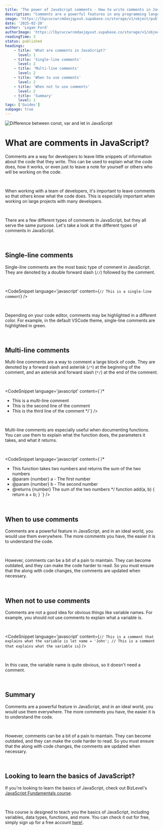 ```yaml
---
title: 'The power of JavaScript comments - How to write comments in JavaScript'
description: "Comments are a powerful features in any programming language, and JavaScript is no exception. This guide will show you how to write comments in JavaScript, including single-line and multi-line comments."
image: 'https://lbycuccwrcmdaxjqyxut.supabase.co/storage/v1/object/public/blog-images/html-conditional-statement.png'
date: '2025-02-20'
author: 'Logan Ford'
authorImage: 'https://lbycuccwrcmdaxjqyxut.supabase.co/storage/v1/object/public/user-profile-pictures/3a57d7e8-8b80-483b-93d0-70fe1f06b0c0/logo.png?u=1l5im5h5n6e5'
readingTime: 3
status: published
headings:
    - title: 'What are comments in JavaScript?'
      level: 1
    - title: 'Single-line comments'
      level: 2
    - title: 'Multi-line comments'
      level: 2
    - title: 'When to use comments'
      level: 2
    - title: 'When not to use comments'
      level: 2
    - title: 'Summary'
      level: 1
tags: ['Guides']
subpage: true
---
```



<img className='max-h-80 object-cover w-full' src="https://lbycuccwrcmdaxjqyxut.supabase.co/storage/v1/object/public/marketing-images//how-to-write-comments-in-javascript.avif" alt="Difference between const, var and let in JavaScript" />

# What are comments in JavaScript?

Comments are a way for developers to leave little snippets of information about the code that they write. This can be used to explain what the code does, how it works, 
or even just to leave a note for yourself or others who will be working on the code.

<br />

When working with a team of developers, it's important to leave comments so that others know what the code does. This is especially important when working on large projects with many developers.

<br />

There are a few different types of comments in JavaScript, but they all serve the same purpose. Let's take a look at the different types of comments in JavaScript.

<br />

## Single-line comments

Single-line comments are the most basic type of comment in JavaScript. They are denoted by a double forward slash (`//`) followed by the comment.

<br />

<CodeSnippet language='javascript' content={`// This is a single-line comment`} />

<br />

Depending on your code editor, comments may be highlighted in a different color. For example, in the default VSCode theme, single-line comments are highlighted in green.

<br />

## Multi-line comments

Multi-line comments are a way to comment a large block of code. They are denoted by a forward slash and asterisk (`/*`) at the beginning of the comment, and an asterisk and forward slash (`*/`) at the end of the comment.

<br />

<CodeSnippet language='javascript' content={`/* 
* This is a multi-line comment
* This is the second line of the comment
* This is the third line of the comment
*/`} />

<br />

Multi-line comments are especially useful when documenting functions. You can use them to explain what the function does, the parameters it takes, and what it returns.

<br />

<CodeSnippet language='javascript' content={`/* 
* This function takes two numbers and returns the sum of the two numbers
* @param {number} a - The first number
* @param {number} b - The second number
* @returns {number} The sum of the two numbers
*/
function add(a, b) {
    return a + b;
}
`} />

<br />

## When to use comments

Comments are a powerful feature in JavaScript, and in an ideal world, you would use them everywhere. The more comments you have, the easier it is to understand the code.

<br />

However, comments can be a bit of a pain to maintain. They can become outdated, and they can make the code harder to read. So you must ensure that the along with code changes, the comments are updated when necessary.

<br />

## When not to use comments

Comments are not a good idea for obvious things like variable names. For example, you should not use comments to explain what a variable is.

<br />

<CodeSnippet language='javascript' content={`// This is a comment that explains what the variable is
let name = 'John'; // This is a comment that explains what the variable is`} />

<br />

In this case, the variable name is quite obvious, so it doesn't need a comment.

<br />

## Summary

Comments are a powerful feature in JavaScript, and in an ideal world, you would use them everywhere. The more comments you have, the easier it is to understand the code.

<br />

However, comments can be a bit of a pain to maintain. They can become outdated, and they can make the code harder to read. So you must ensure that the along with code changes, the comments are updated when necessary.

<br />

## Looking to learn the basics of JavaScript?

If you're looking to learn the basics of JavaScript, check out BizLevel's [JavaScript Fundamentals course](https://bizlevel.dev/roadmap/javascript-fundamentals).

<br />

This course is designed to teach you the basics of JavaScript, including variables, data types, functions, and more. You can check it out for free, simply sign up for a free account [here!](https://bizlevel.dev/signup).

<br />

